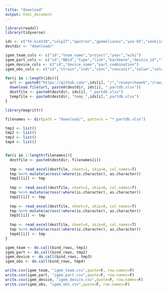 ```yaml
---
title: "download"
output: html_document
---
```



```r
library(readxl)
library(tidyverse)

ids <- c("th-kim310","Lelp27","aputron","gpemelianov","yoo-bh","seokjin-oh","treebird19","jinjulee119")
destdir <- "download/"

igem_team_cols <- c("id","team_name","project","year","wiki")
igem_part_cols <- c("id","BBid","type","link","backbone","device_id","team_id","user")
igem_device_cols <- c("id","device_name","part_combination")
igem_obs_cols <- c("id","strain","indc","conc","concunit","value","valunit","incubhr","incubtemp","device_id","link")

for(i in 1:length(ids)){
  url <- paste0("https://github.com/",ids[i], "/","researcheweb","/raw/main/",destdir,"partdb.xlsx")
  download.file(url, paste0(destdir, ids[i], "_partdb.xlsx"))
  destfile <- paste0(destdir, ids[i], "_partdb.xlsx")
  tempfile <- paste0(destdir, "temp_",ids[i],"_partdb.xlsx")
}

library(magrittr)

filenames <- dir(path = "download/", pattern = "*_partdb.xlsx")

tmp1 <- list()
tmp2 <- list()
tmp3 <- list()
tmp4 <- list()


for(i in 1:length(filenames)){
  destfile <- paste0(destdir, filenames[i])
  
  tmp <- read_excel(destfile, sheet=1, skip=0, col_names=T)
  tmp %<>% mutate(across(!where(is.character), as.character))
  tmp1[[i]] <- tmp
  
  tmp <- read_excel(destfile, sheet=2, skip=0, col_names=T)
  tmp %<>% mutate(across(!where(is.character), as.character))
  tmp2[[i]] <- tmp
  
  tmp <- read_excel(destfile, sheet=3, skip=0, col_names=T)
  tmp %<>% mutate(across(!where(is.character), as.character))
  tmp3[[i]] <- tmp
  
  tmp <- read_excel(destfile, sheet=4, skip=0, col_names=T)
  tmp %<>% mutate(across(!where(is.character), as.character))
  tmp4[[i]] <- tmp
}

igem_team <- do.call(bind_rows, tmp1)
igem_part <- do.call(bind_rows, tmp2)
igem_device <- do.call(bind_rows, tmp3)
igem_obs <- do.call(bind_rows, tmp4)

write.csv(igem_team, "igem_team.csv",quote=F, row.names=F)
write.csv(igem_part, "igem_part.csv",quote=F, row.names=F)
write.csv(igem_device, "igem_device.csv",quote=F, row.names=F)
write.csv(igem_obs, "igem_obs.csv",quote=F, row.names=F)

```

